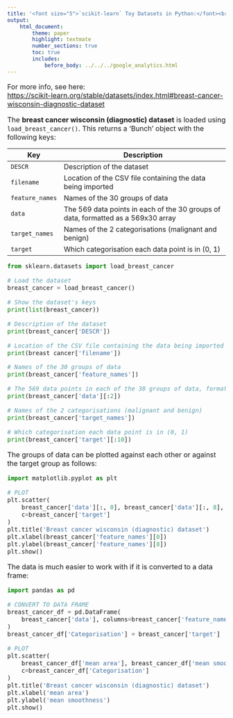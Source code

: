 ```yaml
---
title: '<font size="5">`scikit-learn` Toy Datasets in Python:</font><br>Breast cancer wisconsin (diagnostic) dataset'
output:
    html_document:
        theme: paper
        highlight: textmate
        number_sections: true
        toc: true
        includes:
            before_body: ../../../google_analytics.html
---
```


<font size="3">

For more info, see here:  
[https://scikit-learn.org/stable/datasets/index.html#breast-cancer-wisconsin-diagnostic-dataset](https://scikit-learn.org/stable/datasets/index.html#breast-cancer-wisconsin-diagnostic-dataset)

The **breast cancer wisconsin (diagnostic) dataset** is loaded using `load_breast_cancer()`. This returns a 'Bunch' object with the following keys:

| Key | Description |
|-----|-------------------------------------------------------------|
| `DESCR` | Description of the dataset |
| `filename` | Location of the CSV file containing the data being imported |
| `feature_names` | Names of the 30 groups of data |
| `data` | The 569 data points in each of the 30 groups of data, formatted as a 569x30 array |
| `target_names` | Names of the 2 categorisations (malignant and benign) |
| `target` | Which categorisation each data point is in (0, 1) |

```python
from sklearn.datasets import load_breast_cancer

# Load the dataset
breast_cancer = load_breast_cancer()

# Show the dataset's keys
print(list(breast_cancer))
```

```python
# Description of the dataset
print(breast_cancer['DESCR'])
```

```python
# Location of the CSV file containing the data being imported
print(breast_cancer['filename'])
```

```python
# Names of the 30 groups of data
print(breast_cancer['feature_names'])
```

```python
# The 569 data points in each of the 30 groups of data, formatted as a 569x30 array
print(breast_cancer['data'][:2])
```

```python
# Names of the 2 categorisations (malignant and benign)
print(breast_cancer['target_names'])
```

```python
# Which categorisation each data point is in (0, 1)
print(breast_cancer['target'][:10])
```

The groups of data can be plotted against each other or against the target
group as follows:

```python
import matplotlib.pyplot as plt

# PLOT
plt.scatter(
    breast_cancer['data'][:, 0], breast_cancer['data'][:, 8],
    c=breast_cancer['target']
)
plt.title('Breast cancer wisconsin (diagnostic) dataset')
plt.xlabel(breast_cancer['feature_names'][0])
plt.ylabel(breast_cancer['feature_names'][8])
plt.show()
```

The data is much easier to work with if it is converted to a data frame:

```python
import pandas as pd

# CONVERT TO DATA FRAME
breast_cancer_df = pd.DataFrame(
    breast_cancer['data'], columns=breast_cancer['feature_names']
)
breast_cancer_df['Categorisation'] = breast_cancer['target']

# PLOT
plt.scatter(
    breast_cancer_df['mean area'], breast_cancer_df['mean smoothness'],
    c=breast_cancer_df['Categorisation']
)
plt.title('Breast cancer wisconsin (diagnostic) dataset')
plt.xlabel('mean area')
plt.ylabel('mean smoothness')
plt.show()
```

</font>
